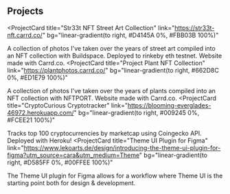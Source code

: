 ## Projects

<ProjectCard
  title="Str33t NFT Street Art Collection"
  link="https://str33t-nft.carrd.co/"
  bg="linear-gradient(to right, #D4145A 0%, #FBB03B 100%)"
>
  A collection of photos I've taken over the years of street art compiled into an NFT collection with Buildspace. Deployed to rinkeby eth testnet. Website made with Carrd.co.
</ProjectCard>
<ProjectCard
  title="Project Plant NFT Collection"
  link="https://plantphotos.carrd.co/"
  bg="linear-gradient(to right, #662D8C 0%, #ED1E79 100%)"
>
  A collection of photos I've taken over the years of plants compiled into an NFT collection with NFTPORT. Website made with Carrd.co.
</ProjectCard>
<ProjectCard
  title="CryptoCurious Cryptotracker"
  link="https://blooming-everglades-46972.herokuapp.com/"
  bg="linear-gradient(to right, #009245 0%, #FCEE21 100%)"
>
  Tracks top 100 cryptocurrencies by marketcap using Coingecko API. Deployed with Heroku!
</ProjectCard>
<ProjectCard
  title="Theme UI Plugin for Figma"
  link="https://www.lekoarts.de/design/introducing-the-theme-ui-plugin-for-figma?utm_source=cara&utm_medium=Theme"
  bg="linear-gradient(to right, #D585FF 0%, #00FFEE 100%)"
>
  The Theme UI plugin for Figma allows for a workflow where Theme UI is the
  starting point both for design & development.
</ProjectCard>
